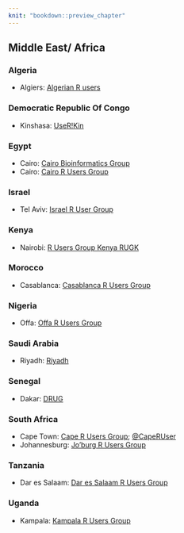 ```yaml
---
knit: "bookdown::preview_chapter"
---
```


## Middle East/ Africa

### Algeria

 * Algiers: [Algerian R users](https://www.facebook.com/groups/1135595893158091/)
 
### Democratic Republic Of Congo

  * Kinshasa: [UseR!Kin](https://www.meetup.com/user-kin/)

### Egypt

  * Cairo: [Cairo Bioinformatics Group](https://www.meetup.com/Cairo-Bioinformatics-Group/)
  * Cairo: [Cairo R Users Group](https://www.meetup.com/Cairo-R-Users-Group/)

### Israel

  * Tel Aviv: [Israel R User Group](https://groups.google.com/group/israel-r-user-group)

### Kenya

  * Nairobi: [R Users Group Kenya RUGK](https://www.meetup.com/Nairobi-R-Users-Group/)
  
### Morocco

  * Casablanca: [Casablanca R Users Group](https://www.meetup.com/Casablanca-R-Users-Group/)

### Nigeria

  * Offa: [Offa R Users Group](https://www.meetup.com/FEDPOFA-R-Users-Group/)

### Saudi Arabia

  * Riyadh: [Riyadh](https://riyadhusergroup.wordpress.com/)

### Senegal

  * Dakar: [DRUG](https://www.meetup.com/DakaR-R-User-Group/)

### South Africa

  * Cape Town: [Cape R Users Group](https://caperuser.wordpress.com/); [\@CapeRUser](https://twitter.com/CapeRUser)
  * Johannesburg: [Jo'burg R Users Group](https://www.meetup.com/Joburg-R-Users-Group)

### Tanzania

  * Dar es Salaam: [Dar es Salaam R Users Group](https://www.meetup.com/DarEs-Salaam-R-users/)

### Uganda

  * Kampala: [Kampala R Users Group](https://www.meetup.com/Kampala-R-Users-Group/)
